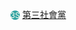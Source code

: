 <span style="height:{{{1|20px}}}; width:{{{1|20px}}};text-align:center; font-size:85%; color:#FFFFF0; display:inline-block; background:#33a3a3;border-radius:50%">3S</span> [[第三社會黨]]<noinclude>
{{Documentation|Template:臺灣政黨模板}}
</noinclude>
